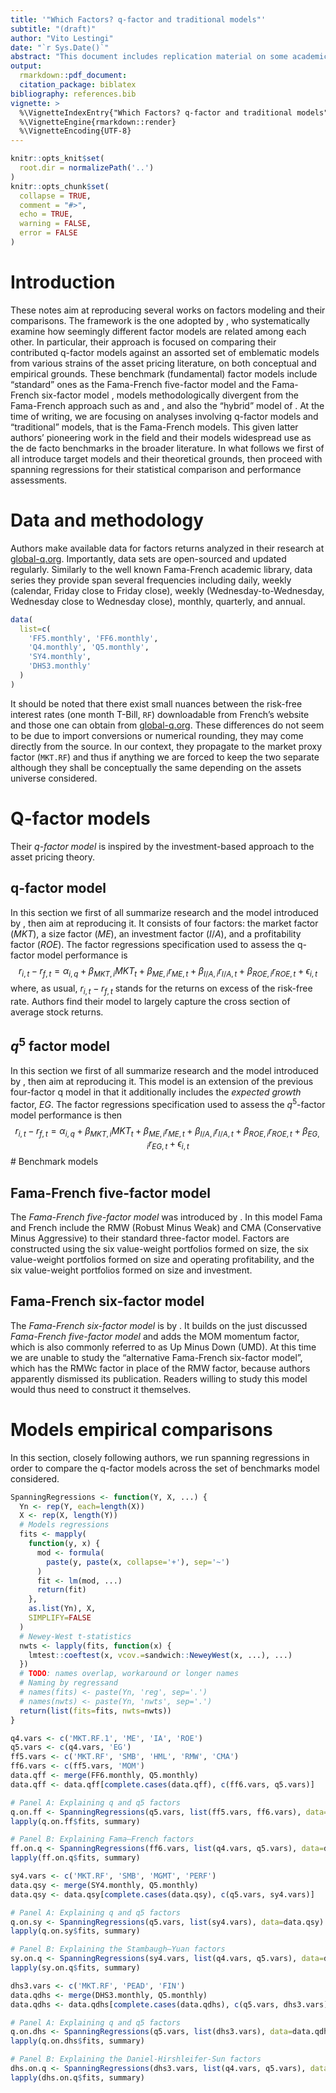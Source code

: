 ```yaml
---
title: '"Which Factors? q-factor and traditional models"'
subtitle: "(draft)"
author: "Vito Lestingi"
date: "`r Sys.Date()`"
abstract: "This document includes replication material on some academic and practitioners' literature instrumental for our RGSoC 2020 project. The document itself is meant to be completely reproducible."
output:
  rmarkdown::pdf_document:
  citation_package: biblatex
bibliography: references.bib
vignette: >
  %\VignetteIndexEntry{"Which Factors? q-factor and traditional models"}
  %\VignetteEngine{rmarkdown::render}
  %\VignetteEncoding{UTF-8}
---
```


```r
knitr::opts_knit$set(
  root.dir = normalizePath('..')
)
knitr::opts_chunk$set(
  collapse = TRUE,
  comment = "#>",
  echo = TRUE,
  warning = FALSE,
  error = FALSE
)
```

# Introduction
These notes aim at reproducing several works on factors modeling and their comparisons. The framework is the one adopted by \textcite{hou-al-2018}, who systematically examine how seemingly different factor models are related among each other. In particular, their approach is focused on comparing their contributed q-factor models against an assorted set of emblematic models from various strains of the asset pricing literature, on both conceptual and empirical grounds.
These benchmark (fundamental) factor models include "standard" ones as the Fama-French five-factor model \parencite{fama-french-2015} and the Fama-French six-factor model \parencite{fama-french-2018}, models methodologically divergent from the Fama-French approach such as \textcite{stambaugh-yuan-2017} and \textcite{daniel-hirshleifer-sun-2020}, and also the "hybrid" model of \textcite{barillas-shanken-2018}. At the time of writing, we are focusing on analyses involving q-factor models and "traditional" models, that is the Fama-French models. This given latter authors' pioneering work in the field and their models widespread use as the de facto benchmarks in the broader literature.
In what follows we first of all introduce target models and their theoretical grounds, then proceed with spanning regressions for their statistical comparison and performance assessments.

# Data and methodology
Authors make available data for factors returns analyzed in their research at [global-q.org](http://global-q.org/index.html). Importantly, data sets are open-sourced and updated regularly. Similarly to the well known Fama-French academic library, data series they provide span several frequencies including daily, weekly (calendar, Friday close to Friday close), weekly (Wednesday-to-Wednesday, Wednesday close to Wednesday close), monthly, quarterly, and annual.

```r
data(
  list=c(
    'FF5.monthly', 'FF6.monthly', 
    'Q4.monthly', 'Q5.monthly', 
    'SY4.monthly',
    'DHS3.monthly'
  )
)
```

It should be noted that there exist small nuances between the risk-free interest rates (one month T-Bill, `RF`) downloadable from French's website and those one can obtain from [global-q.org](http://global-q.org/index.html). These differences do not seem to be due to import conversions or numerical rounding, they may come directly from the source. 
In our context, they propagate to the market proxy factor (`MKT.RF`) and thus if anything we are forced to keep the two separate although they shall be conceptually the same depending on the assets universe considered.

# Q-factor models
Their *q-factor model* is inspired by the investment-based approach to the asset pricing theory.

## q-factor model 
In this section we first of all summarize research and the model introduced by \textcite{hou-al-2015}, then aim at reproducing it. It consists of four factors: the market factor ($MKT$), a size factor ($ME$), an investment factor ($I/A$), and a profitability factor ($ROE$). 
The factor regressions specification used to assess the q-factor model performance is 
$$
r_{i,t} - r_{f, t} = {\alpha}_{i,q} + {\beta}_{MKT,i}{MKT}_{t} + {\beta}_{ME,i}r_{ME,t} + {\beta}_{I/A,i}r_{I/A,t} + {\beta}_{ROE,i}r_{ROE,t} + {\epsilon}_{i,t}
$$
where, as usual, $r_{i,t} - r_{f, t}$ stands for the returns on excess of the risk-free rate.
Authors find their model to largely capture the cross section of average stock returns.

## $q^5$ factor model
In this section we first of all summarize research and the model introduced by \textcite{hou-al-2020}, then aim at reproducing it. 
This model is an extension of the previous four-factor q model in that it additionally includes the *expected growth* factor, $EG$.
The factor regressions specification used to assess the $q^5$-factor model performance is then 
$$
r_{i,t} - r_{f, t} = {\alpha}_{i,q} + {\beta}_{MKT,i}{MKT}_{t} + {\beta}_{ME,i}r_{ME,t} + {\beta}_{I/A,i}r_{I/A,t} + {\beta}_{ROE,i}r_{ROE,t} + {\beta}_{EG,i}r_{EG,t} + {\epsilon}_{i,t}
$$
# Benchmark models

## Fama-French five-factor model
The *Fama-French five-factor model* was introduced by \textcite{fama-french-2015}. In this model Fama and French include the RMW (Robust Minus Weak) and CMA (Conservative Minus Aggressive) to their standard \textcite{fama-french-1993} three-factor model. Factors are constructed using the six value-weight portfolios formed on size, the six value-weight portfolios formed on size and operating profitability, and the six value-weight portfolios formed on size and investment.

## Fama-French six-factor model
The *Fama-French six-factor model* is by \textcite{fama-french-2018}. It builds on the just discussed *Fama-French five-factor model* and adds the MOM momentum factor, which is also commonly referred to as Up Minus Down (UMD).
At this time we are unable to study the "alternative Fama-French six-factor model", which has the RMWc factor in place of the RMW factor, because authors apparently dismissed its publication. Readers willing to study this model would thus need to construct it themselves.

# Models empirical comparisons
In this section, closely following authors, we run spanning regressions in order to compare the q-factor models across the set of benchmarks model considered.

```r
SpanningRegressions <- function(Y, X, ...) {
  Yn <- rep(Y, each=length(X)) 
  X <- rep(X, length(Y))
  # Models regressions
  fits <- mapply(
    function(y, x) {
      mod <- formula(
        paste(y, paste(x, collapse='+'), sep='~')
      )
      fit <- lm(mod, ...)
      return(fit)
    },
    as.list(Yn), X,
    SIMPLIFY=FALSE
  )
  # Newey-West t-statistics
  nwts <- lapply(fits, function(x) {
    lmtest::coeftest(x, vcov.=sandwich::NeweyWest(x, ...), ...)
  })
  # TODO: names overlap, workaround or longer names
  # Naming by regressand
  # names(fits) <- paste(Yn, 'reg', sep='.')
  # names(nwts) <- paste(Yn, 'nwts', sep='.')
  return(list(fits=fits, nwts=nwts))
}
```

```r
q4.vars <- c('MKT.RF.1', 'ME', 'IA', 'ROE')
q5.vars <- c(q4.vars, 'EG')
ff5.vars <- c('MKT.RF', 'SMB', 'HML', 'RMW', 'CMA')
ff6.vars <- c(ff5.vars, 'MOM')
data.qff <- merge(FF6.monthly, Q5.monthly)
data.qff <- data.qff[complete.cases(data.qff), c(ff6.vars, q5.vars)]

# Panel A: Explaining q and q5 factors
q.on.ff <- SpanningRegressions(q5.vars, list(ff5.vars, ff6.vars), data=data.qff)
lapply(q.on.ff$fits, summary)

# Panel B: Explaining Fama–French factors
ff.on.q <- SpanningRegressions(ff6.vars, list(q4.vars, q5.vars), data=data.qff)
lapply(ff.on.q$fits, summary)
```

```r
sy4.vars <- c('MKT.RF', 'SMB', 'MGMT', 'PERF')
data.qsy <- merge(SY4.monthly, Q5.monthly)
data.qsy <- data.qsy[complete.cases(data.qsy), c(q5.vars, sy4.vars)]

# Panel A: Explaining q and q5 factors
q.on.sy <- SpanningRegressions(q5.vars, list(sy4.vars), data=data.qsy)
lapply(q.on.sy$fits, summary)

# Panel B: Explaining the Stambaugh–Yuan factors
sy.on.q <- SpanningRegressions(sy4.vars, list(q4.vars, q5.vars), data=data.qsy)
lapply(sy.on.q$fits, summary)
```

```r
dhs3.vars <- c('MKT.RF', 'PEAD', 'FIN')
data.qdhs <- merge(DHS3.monthly, Q5.monthly)
data.qdhs <- data.qdhs[complete.cases(data.qdhs), c(q5.vars, dhs3.vars)]

# Panel A: Explaining q and q5 factors
q.on.dhs <- SpanningRegressions(q5.vars, list(dhs3.vars), data=data.qdhs)
lapply(q.on.dhs$fits, summary)

# Panel B: Explaining the Daniel-Hirshleifer-Sun factors
dhs.on.q <- SpanningRegressions(dhs3.vars, list(q4.vars, q5.vars), data=data.qdhs)
lapply(dhs.on.q$fits, summary)
```

